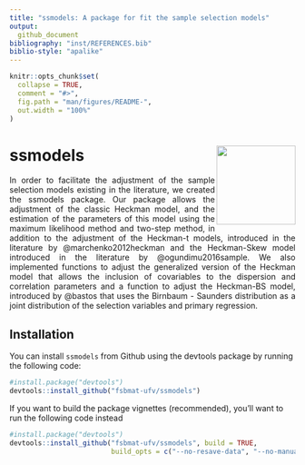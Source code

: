 ```yaml
---
title: "ssmodels: A package for fit the sample selection models"
output:
  github_document
bibliography: "inst/REFERENCES.bib"
biblio-style: "apalike"
---
```


<!-- README.md is generated from README.Rmd. Please edit that file -->

```r
knitr::opts_chunk$set(
  collapse = TRUE,
  comment = "#>",
  fig.path = "man/figures/README-",
  out.width = "100%"
)
```

# ssmodels <img src='man/figures/logo.png' align="right" height="139" />

<!-- badges: start -->
<!-- badges: end -->

<p style="text-align: justify;">
<!-- Com o objetivo de facilitar o ajuste dos modelos de seleção amostral existentes na literatura, criamos o pacote ssmodels. Nosso pacote permite o ajuste do modelo de Heckman clássico, e a estimação dos parâmetros desse modelo via método de máxima verossimilhança e método de dois passos, além do ajuste dos modelos Heckman-t, introduzido na literatura por @marchenko2012heckman e do modelo Heckman-Skew introduzido na literatura por @ogundimu2016sample. Implementamos, ainda, funções para o ajuste da versão generalizada do modelo de Heckman que permite a inclusão de covariáveis aos parâmetros de dispersão e correlação e uma função para o ajuste do modelo Heckman-BS, introduzido por @bastos que utiliza a distribuição Birnbaum-Saunders como distribuição conjunta das variáveis de seleção e regressão primária.-->

In order to facilitate the adjustment of the sample selection models existing in the literature, we created the ssmodels package. Our package allows the adjustment of the classic Heckman model, and the estimation of the parameters of this model using the maximum likelihood method and two-step method, in addition to the adjustment of the Heckman-t models, introduced in the literature by @marchenko2012heckman and the Heckman-Skew model introduced in the literature by @ogundimu2016sample. We also implemented functions to adjust the generalized version of the Heckman model that allows the inclusion of covariables to the dispersion and correlation parameters and a function to adjust the Heckman-BS model, introduced by @bastos that uses the Birnbaum - Saunders distribution as a joint distribution of the selection variables and primary regression.
</p>

## Installation

You can install `ssmodels` from Github using the devtools package by running the following code:

```r
#install.package("devtools")
devtools::install_github("fsbmat-ufv/ssmodels")
```

If you want to build the package vignettes (recommended), you'll want to run the following code instead

```r
#install.package("devtools")
devtools::install_github("fsbmat-ufv/ssmodels", build = TRUE, 
                         build_opts = c("--no-resave-data", "--no-manual"))
```
